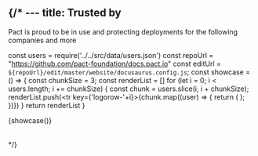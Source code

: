 {/* ---
title: Trusted by
---

Pact is proud to be in use and protecting deployments for the following companies and more

const users = require('../../src/data/users.json')
const repoUrl = "https://github.com/pact-foundation/docs.pact.io"
const editUrl = `${repoUrl}/edit/master/website/docusaurus.config.js`;
const showcase = () => {
const chunkSize = 3;
const renderList = []
for (let i = 0; i < users.length; i += chunkSize) {
const chunk = users.slice(i, i + chunkSize);
renderList.push(<tr key={'logorow-'+i}>{chunk.map((user) => {
return (
);
})})
}
return renderList
}

<div className="logos"><table><tbody>{showcase()}</tbody></table></div> */}